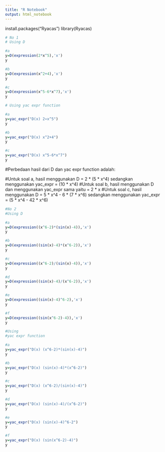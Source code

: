 ```yaml
---
title: "R Notebook"
output: html_notebook
---
```

install.packages("Ryacas")
library(Ryacas)

```r
# No 1
# Using D

#a
y=D(expression(2*x^5),'x')
y

#b 
y=D(expression(x^2+4),'x')
y

#c
y=D(expression(x^5-6*x^7),'x')
y

# Using yac expr function

#a
y=yac_expr("D(x) 2∗x^5")
y

#b 
y=yac_expr("D(x) x^2+4")
y

#c
y=yac_expr("D(x) x^5-6*x^7")
y
```
#Perbedaan hasil dari D dan yac expr function adalah:

#Untuk soal a, hasil menggunakan D = 2 * (5 * x^4) sedangkan menggunakan yac_expr = (10 * x^4)
#Untuk soal b, hasil menggunakan D dan menggunakan yac_expr sama yaitu = 2 * x 
#Untuk soal c, hasil menggunakan D = 5 * x^4 - 6 * (7 * x^6) sedangkan menggunakan yac_expr = (5 * x^4 - 42 * x^6)

```r
#No 2
#Using D

#a
y=D(expression((x^6-2)*(sin(x)-4)),'x')
y

#b
y=D(expression((sin(x)-4)*(x^6-2)),'x')
y

#c
y=D(expression((x^6-2)/(sin(x)-4)),'x')
y

#d
y=D(expression((sin(x)-4)/(x^6-2)),'x')
y

#e
y=D(expression((sin(x)-4)^6-2),'x')
y

#f
y=D(expression((sin(x^6-2)-4)),'x')
y

#Using 
#yac expr function

#a
y=yac_expr("D(x) (x^6-2)*(sin(x)-4)")
y

#b
y=yac_expr("D(x) (sin(x)-4)*(x^6-2)")
y

#c
y=yac_expr("D(x) (x^6-2)/(sin(x)-4)")
y

#d
y=yac_expr("D(x) (sin(x)-4)/(x^6-2)")
y

#e
y=yac_expr("D(x) (sin(x)-4)^6-2")
y

#f
y=yac_expr("D(x) (sin(x^6-2)-4)")
y
```

